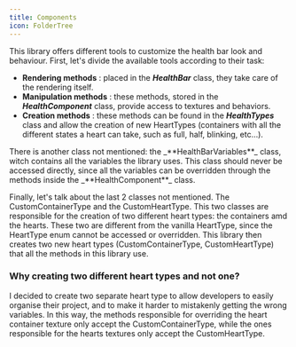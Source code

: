 ```yaml
---
title: Components
icon: FolderTree
---
```


This library offers different tools to customize the health bar look and behaviour.
First, let's divide the available tools according to their task:
- **Rendering methods** : placed in the _**HealthBar**_ class, they take care of the rendering itself.
- **Manipulation methods** : these methods, stored in the _**HealthComponent**_ class, provide access to textures and behaviors.
- **Creation methods** : these methods can be found in the _**HealthTypes**_ class and allow the creation of new HeartTypes (containers with all the different states a heart can take, such as full, half, blinking, etc...).

<Callout variant="warning">
    There is another class not mentioned: the _**HealthBarVariables**_ class, witch contains all the variables the library uses.
    This class should never be accessed directly, since all the variables can be overridden through the methods inside the _**HealthComponent**_ class.
</Callout>

Finally, let's talk about the last 2 classes not mentioned. The CustomContainerType and the CustomHeartType.
This two classes are responsible for the creation of two different heart types: the containers amd the hearts. These two are different from the vanilla HeartType,
since the HeartType enum cannot be accessed or overridden. This library then creates two new heart types (CustomContainerType, CustomHeartType) that all the methods
in this library use.
### Why creating two different heart types and not one?
I decided to create two separate heart type to allow developers to easily organise their project, and to make it harder to mistakenly getting the wrong variables.
In this way, the methods responsible for overriding the heart container texture only accept the CustomContainerType,
while the ones responsible for the hearts textures only accept the CustomHeartType.

